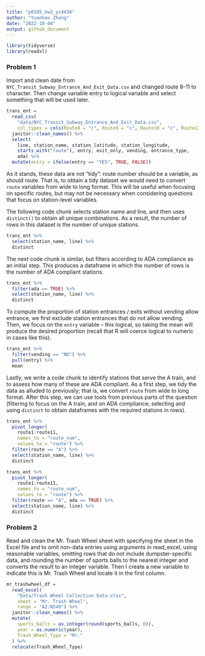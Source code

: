 ```yaml
---
title: "p8105_hw2_yz4436"
author: "Yuanhao Zhang"
date: "2022-10-04"
output: github_document
---
```


```r
library(tidyverse)
library(readxl)
```

### Problem 1

Import and clean date from `NYC_Transit_Subway_Entrance_And_Exit_Data.csv` and changed route 8-11 to character. Then change variable entry to logical variable and select something that will be used later.
```r
trans_ent = 
  read_csv(
    "data/NYC_Transit_Subway_Entrance_And_Exit_Data.csv",
    col_types = cols(Route8 = "c", Route9 = "c", Route10 = "c", Route11 = "c")) %>% 
  janitor::clean_names() %>% 
  select(
    line, station_name, station_latitude, station_longitude, 
    starts_with("route"), entry, exit_only, vending, entrance_type, 
    ada) %>% 
  mutate(entry = ifelse(entry == "YES", TRUE, FALSE))
```

As it stands, these data are not "tidy": route number should be a variable, as should route. That is, to obtain a tidy dataset we would need to convert `route` variables from wide to long format. This will be useful when focusing on specific routes, but may not be necessary when considering questions that focus on station-level variables. 

The following code chunk selects station name and line, and then uses `distinct()` to obtain all unique combinations. As a result, the number of rows in this dataset is the number of unique stations.

```r
trans_ent %>% 
  select(station_name, line) %>% 
  distinct
```

The next code chunk is similar, but filters according to ADA compliance as an initial step. This produces a dataframe in which the number of rows is the number of ADA compliant stations. 

```r
trans_ent %>% 
  filter(ada == TRUE) %>% 
  select(station_name, line) %>% 
  distinct
```

To compute the proportion of station entrances / exits without vending allow entrance, we first exclude station entrances that do not allow vending. Then, we focus on the `entry` variable -- this logical, so taking the mean will produce the desired proportion (recall that R will coerce logical to numeric in cases like this).

```r
trans_ent %>% 
  filter(vending == "NO") %>% 
  pull(entry) %>% 
  mean
```

Lastly, we write a code chunk to identify stations that serve the A train, and to assess how many of these are ADA compliant. As a first step, we tidy the data as alluded to previously; that is, we convert `route` from wide to long format. After this step, we can use tools from previous parts of the question (filtering to focus on the A train, and on ADA compliance; selecting and using `distinct` to obtain dataframes with the required stations in rows).

```r
trans_ent %>% 
  pivot_longer(
    route1:route11,
    names_to = "route_num",
    values_to = "route") %>% 
  filter(route == "A") %>% 
  select(station_name, line) %>% 
  distinct

trans_ent %>% 
  pivot_longer(
    route1:route11,
    names_to = "route_num",
    values_to = "route") %>% 
  filter(route == "A", ada == TRUE) %>% 
  select(station_name, line) %>% 
  distinct
```


### Problem 2

Read and clean the Mr. Trash Wheel sheet with specifying the sheet in the Excel file and to omit non-data entries using arguments in read_excel, using reasonable variables, omitting rows that do not include dumpster-specific data, and rounding the number of sports balls to the nearest integer and converts the result to an integer variable. Then I create a new variable to indicate this is Mr. Trash Wheel and locate it in the first column.
```r
mr_trashwheel_df =
  read_excel(
    "Data/Trash Wheel Collection Data.xlsx", 
    sheet = "Mr. Trash Wheel",
    range = "A2:N549") %>%
  janitor::clean_names() %>%
  mutate(
    sports_balls = as.integer(round(sports_balls, 0)),
    year = as.numeric(year),
    Trash_Wheel_Type = "Mr." 
  ) %>%
  relocate(Trash_Wheel_Type)
```
